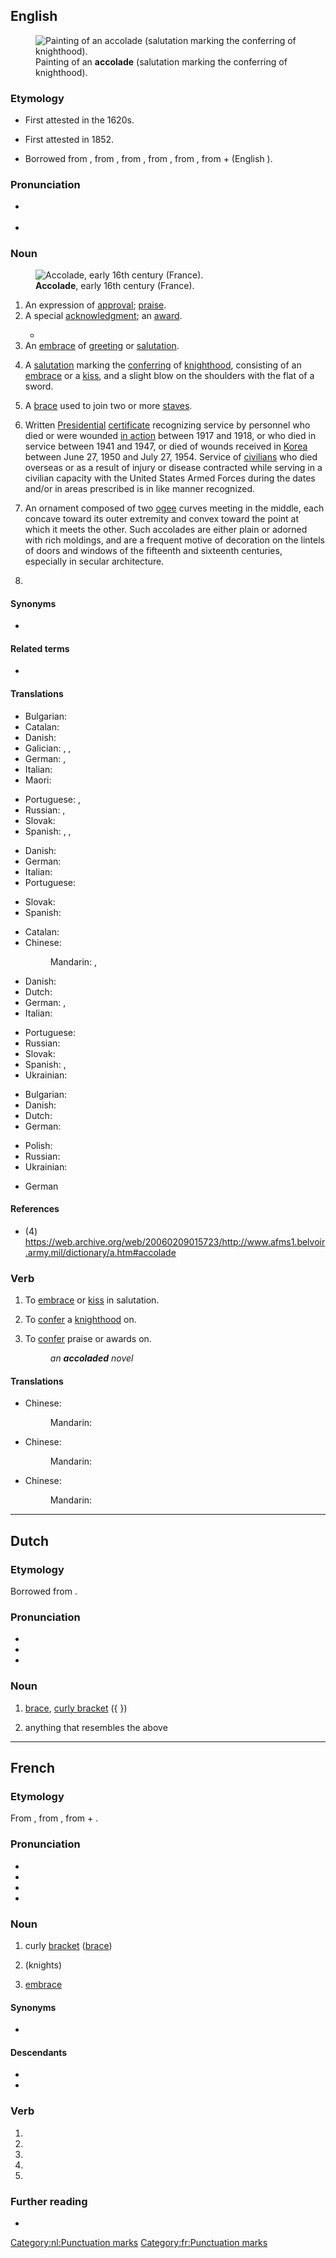 ==English==
{{wikipedia|dab=accolade}}
[[File:Edmund_blair_leighton_accolade.jpg|thumb|upright|Painting of an '''accolade''' (salutation marking the conferring of knighthood).]]

===Etymology===
{{root|en|ine-pro|*kʷel-}}
* First attested in the 1620s.
* {{sense|award|praise}} First attested in 1852.
* Borrowed from {{bor|en|fr|accolade}}, from {{der|en|oc|acolada||an embrace}}, from {{m|oc|acolar||to embrace}}, from {{der|en|it|accollato}}, from {{der|en|VL.|accolare|accolāre|to hug around the neck}}, from {{der|en|la|ad-}} + {{m|la|collum||neck}} (English {{m|en|collar}}).

===Pronunciation===
* {{a|RP|US}} {{IPA|en|/ˈæk.ə.ˌleɪd/|/ˌæk.ə.ˈlɑd/}}
* {{audio|en|LL-Q1860 (eng)-Vealhurl-accolade.wav|Audio (UK)}}

===Noun===
{{en-noun}}
[[File:Image from page 061 of The Century dictionary and cyclopedia (1897) (14598482188).jpg|thumb|upright|'''Accolade''', early 16th century (France).]]

# An expression of [[approval]]; [[praise]].
# A special [[acknowledgment]]; an [[award]].
#: {{ux|en|This film is likely to pick up major '''accolades'''.}}
#* {{quote-journal
|en
|date=22 May 2016
|author=Phil McNulty
|title=Crystal Palace 1-2 Manchester United
|work=BBC
|url=http://www.bbc.com/sport/football/36292265
|page=
|passage=Rooney led Manchester United up the Wembley steps to collect the FA Cup and add a missing medal to his collection - a richly deserved '''accolade'''.}}
# An [[embrace]] of [[greeting]] or [[salutation]].
# {{lb|en|historical}} A [[salutation]] marking the [[conferring]] of [[knighthood]], consisting of an [[embrace]] or a [[kiss]], and a slight blow on the shoulders with the flat of a sword.
# {{lb|en|music}} A [[brace]] used to join two or more [[staves]].
# {{lb|en|US|military}} Written [[presidential|Presidential]] [[certificate]] recognizing service by personnel who died or were wounded [[in action]] between 1917 and 1918, or who died in service between 1941 and 1947, or died of wounds received in [[Korea]] between June 27, 1950 and July 27, 1954. Service of [[civilian]]s who died overseas or as a result of injury or disease contracted while serving in a civilian capacity with the United States Armed Forces during the dates and/or in areas prescribed is in like manner recognized.
# {{lb|en|architecture}} An ornament composed of two [[ogee]] curves meeting in the middle, each concave toward its outer extremity and convex toward the point at which it meets the other. Such accolades are either plain or adorned with rich moldings, and are a frequent motive of decoration on the lintels of doors and windows of the fifteenth and sixteenth centuries, especially in secular architecture.
# {{synonym of|en|curly bracket}}

====Synonyms====
* {{sense|expression of approval or praise}} {{l|en|panegyric}}

====Related terms====
* {{l|en|collar}}

====Translations====
{{trans-top|an expression of approval; praise}}
* Bulgarian: {{t+|bg|възхвала|f}}
* Catalan: {{t|ca|elogi|m}}
* Danish: {{t|da|akkolade|c}}
* Galician: {{t|gl|alaudo|m}}, {{t|gl|gabanza|f}}, {{t|gl|louvor|m}}
* German: {{t+|de|Anerkennung|f}}, {{t+|de|Lob|n}}
* Italian: {{t+|it|elogio|m}}
* Maori: {{t|mi|whakamanahau}}
{{trans-mid}}
* Portuguese: {{t+|pt|elogio|m}}, {{t+|pt|louvor|m}}
* Russian: {{t+|ru|похвала́|f}}, {{t+|ru|панеги́рик|m}}
* Slovak: {{t|sk|ovácie|f}}
* Spanish: {{t+|es|elogio|m}}, {{t|es|espaldarazo}}, {{t+|es|loor|m}}
{{trans-bottom}}

{{trans-top|a special acknowledgment; an award}}
* Danish: {{t|da|akkolade|c}}
* German: {{t+|de|Auszeichnung|f}}
* Italian: {{t+|it|riconoscimento|m}}
* Portuguese: {{t+|pt|reconhecimento|m}}
{{trans-mid}}
* Slovak: {{t|sk|ocenenie|n}}
* Spanish: {{t+|es|galardón|f}}
{{trans-bottom}}

{{trans-top|a salutation marking the conferring of knighthood}}
* Catalan: {{t+|ca|bescollada|f}}
* Chinese:
*: Mandarin: {{t|cmn|剑面击肩礼}}, {{t|cmn|授予骑士称号}}
* Danish: {{t|da|akkolade|c}}
* Dutch: {{t+|nl|accolade|f}}
* German: {{t+|de|Ritterschlag|m}}, {{t+|de|Akkolade|f}}
* Italian: {{t+|it|ordinazione|f}}
{{trans-mid}}
* Portuguese: {{t|pt|acolada|f}}
* Russian: {{t+|ru|аккола́да|f}}
* Slovak: {{t|sk|pasovanie}}
* Spanish: {{t+|es|acolada|f}}, {{t|es|espaldarazo}}
* Ukrainian: {{t+|uk|акола́да|f}}
{{trans-bottom}}

{{trans-top|(music) a brace used to join two or more staves}}
* Bulgarian: {{t|bg|аколада}}
* Danish: {{t|da|akkolade|c}}
* Dutch: {{t+|nl|accolade|f}}
* German: {{t+|de|Akkolade|f}}
{{trans-mid}}
* Polish: {{t+|pl|akolada|f}}
* Russian: {{t+|ru|аккола́да|f}}
* Ukrainian: {{t+|uk|акола́да|f}}
{{trans-bottom}}

{{trans-top|(American military) written presidential certificate}}
{{trans-mid}}
{{trans-bottom}}

{{ttbc-top}}
* German {{t+check|de|Akkolade}}
{{trans-mid}}
{{trans-bottom}}

====References====
* (4) https://web.archive.org/web/20060209015723/http://www.afms1.belvoir.army.mil/dictionary/a.htm#accolade

===Verb===
{{en-verb}}

# {{lb|en|transitive}} To [[embrace]] or [[kiss]] in salutation.
# {{lb|en|transitive|historical}} To [[confer]] a [[knighthood]] on.
# {{lb|en|transitive}} To [[confer]] praise or awards on.
#: ''an '''accoladed''' novel''

====Translations====
{{trans-top|To embrace or kiss}}
* Chinese:
*: Mandarin: {{t|cmn|拥吻礼}}
{{trans-mid}}
{{trans-bottom}}

{{trans-top|To confer a knighthood on}}
* Chinese:
*: Mandarin: {{t|cmn|授予骑士称号}}
{{trans-mid}}
{{trans-bottom}}

{{trans-top|To confer a praise or an award on}}
* Chinese:
*: Mandarin: {{t|cmn|授奖于}}
{{trans-mid}}
{{trans-bottom}}

----

==Dutch==
{{wikipedia|lang=nl}}

===Etymology===
Borrowed from {{bor|nl|fr|accolade}}.

===Pronunciation===
* {{IPA|nl|/ɑkoːˈlaːdə/}}
* {{audio|nl|Nl-accolade.ogg|Audio}}
* {{hyphenation|nl|ac|co|la|de}}

===Noun===
{{nl-noun|f|-s|accoladetje}}

# {{lb|nl|punctuations}} [[brace]], [[curly bracket]] ({ })
# anything that resembles the above

[[Category:nl:Punctuation marks]]

----

==French==

===Etymology===
From {{der|fr|frp|acolada}}, from {{der|fr|it|-}}, from {{der|fr|la|ad-}} + {{m|la|collum||neck}}.

===Pronunciation===
* {{fr-IPA}}
* {{audio|fr|Fr-accolade.ogg|Audio (France, Paris)}}
* {{homophones|fr|accolades}}
* {{hyphenation|fr|a|cco|lade}}

===Noun===
{{fr-noun|f}}

# curly [[bracket]] ([[brace]])
# {{lb|fr|historical}} {{l|en|accolade}} (knights)
# [[embrace]]

====Synonyms====
* {{sense|embrace}} {{l|fr|embrassade}}

====Descendants====
* {{desc|da|akkolade|bor=1}}
* {{desc|de|Akkolade|bor=1}}

===Verb===
{{head|fr|verb form}}

# {{inflection of|fr|accolader||1|s|pres|indc}}
# {{inflection of|fr|accolader||3|s|pres|indc}}
# {{inflection of|fr|accolader||1|s|pres|subj}}
# {{inflection of|fr|accolader||3|s|pres|subj}}
# {{inflection of|fr|accolader||2|s|impr}}

===Further reading===
* {{R:TLFi}}

[[Category:fr:Punctuation marks]]